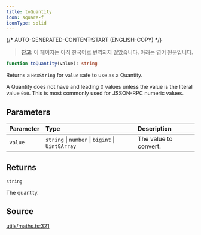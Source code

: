 ```yaml
---
title: toQuantity
icon: square-f
iconType: solid
---
```


{/* AUTO-GENERATED-CONTENT:START (ENGLISH-COPY) */}

> **참고**: 이 페이지는 아직 한국어로 번역되지 않았습니다. 아래는 영어 원문입니다.

```ts
function toQuantity(value): string
```

Returns a `HexString` for `value` safe to use as a Quantity.

A Quantity does not have and leading 0 values unless the value is the literal value `0x0`. This is most commonly used
for JSSON-RPC numeric values.

## Parameters

| Parameter | Type | Description |
| :------ | :------ | :------ |
| `value` | `string` \| `number` \| `bigint` \| `Uint8Array` | The value to convert. |

## Returns

`string`

The quantity.

## Source

[utils/maths.ts:321](https://github.com/dominant-strategies/quais.js/blob/c1c12d43f9d34c6baad2b0542bd6d0acd6fefcbf/src/utils/maths.ts#L321)
